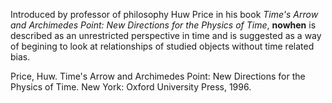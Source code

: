 Introduced by professor of philosophy Huw Price in his book ''Time's Arrow and Archimedes Point: New Directions for the Physics of Time'', '''nowhen''' is described as an unrestricted perspective in time and is suggested as a way of begining to look at relationships of studied objects without time related bias.

Price, Huw. Time's Arrow and Archimedes Point: New Directions for the Physics of Time. New York: Oxford University Press, 1996.